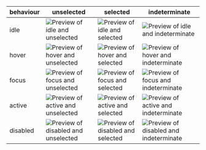 | behaviour | unselected                                                                                                                             | selected                                                                                                                           | indeterminate                                                                                                                                |
|-----------|----------------------------------------------------------------------------------------------------------------------------------------|------------------------------------------------------------------------------------------------------------------------------------|----------------------------------------------------------------------------------------------------------------------------------------------|
| idle      | ![Preview of idle and unselected](design-images/checkbox-button/checkbox-button-behaviour-idle/checkbox-button-unselected.png)         | ![Preview of idle and selected](design-images/checkbox-button/checkbox-button-behaviour-idle/checkbox-button-selected.png)         | ![Preview of idle and indeterminate](design-images/checkbox-button/checkbox-button-behaviour-idle/checkbox-button-indeterminate.png)         |
| hover     | ![Preview of hover and unselected](design-images/checkbox-button/checkbox-button-behaviour-hover/checkbox-button-unselected.png)       | ![Preview of hover and selected](design-images/checkbox-button/checkbox-button-behaviour-hover/checkbox-button-selected.png)       | ![Preview of hover and indeterminate](design-images/checkbox-button/checkbox-button-behaviour-hover/checkbox-button-indeterminate.png)       |
| focus     | ![Preview of focus and unselected](design-images/checkbox-button/checkbox-button-behaviour-focus/checkbox-button-unselected.png)       | ![Preview of focus and selected](design-images/checkbox-button/checkbox-button-behaviour-focus/checkbox-button-selected.png)       | ![Preview of focus and indeterminate](design-images/checkbox-button/checkbox-button-behaviour-focus/checkbox-button-indeterminate.png)       |
| active    | ![Preview of active and unselected](design-images/checkbox-button/checkbox-button-behaviour-active/checkbox-button-unselected.png)     | ![Preview of active and selected](design-images/checkbox-button/checkbox-button-behaviour-active/checkbox-button-selected.png)     | ![Preview of active and indeterminate](design-images/checkbox-button/checkbox-button-behaviour-active/checkbox-button-indeterminate.png)     |
| disabled  | ![Preview of disabled and unselected](design-images/checkbox-button/checkbox-button-behaviour-disabled/checkbox-button-unselected.png) | ![Preview of disabled and selected](design-images/checkbox-button/checkbox-button-behaviour-disabled/checkbox-button-selected.png) | ![Preview of disabled and indeterminate](design-images/checkbox-button/checkbox-button-behaviour-disabled/checkbox-button-indeterminate.png) |

